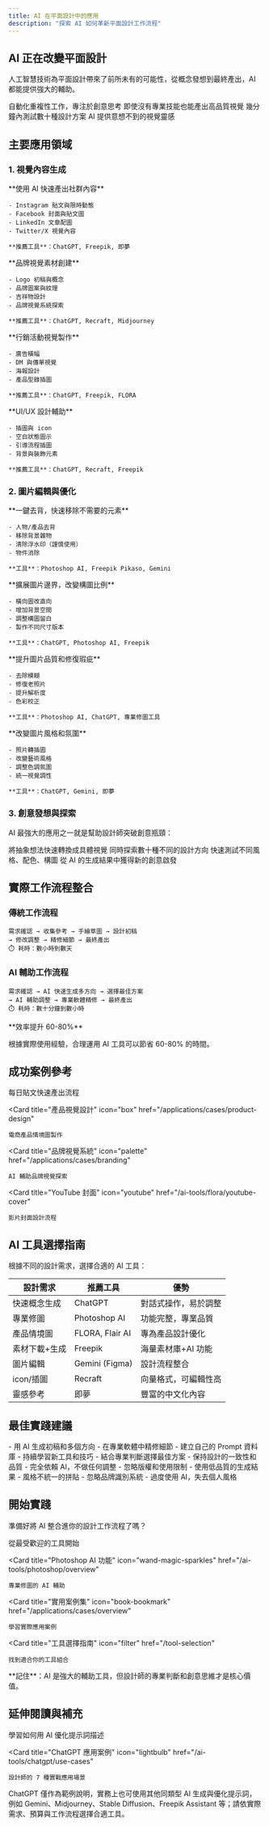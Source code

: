 ```yaml
---
title: AI 在平面設計中的應用
description: "探索 AI 如何革新平面設計工作流程"
---
```


## AI 正在改變平面設計

人工智慧技術為平面設計帶來了前所未有的可能性，從概念發想到最終產出，AI 都能提供強大的輔助。

<CardGroup cols={2}>
  <Card title="提升效率" icon="gauge-high">
    自動化重複性工作，專注於創意思考
  </Card>
  <Card title="降低門檻" icon="stairs">
    即使沒有專業技能也能產出高品質視覺
  </Card>
  <Card title="快速迭代" icon="arrows-rotate">
    幾分鐘內測試數十種設計方案
  </Card>
  <Card title="激發創意" icon="lightbulb">
    AI 提供意想不到的視覺靈感
  </Card>
</CardGroup>

## 主要應用領域

### 1. 視覺內容生成

<Tabs>
  <Tab title="社群媒體">
    **使用 AI 快速產出社群內容**
    
    - Instagram 貼文與限時動態
    - Facebook 封面與貼文圖
    - LinkedIn 文章配圖
    - Twitter/X 視覺內容
    
    **推薦工具**：ChatGPT, Freepik, 即夢
  </Tab>
  
  <Tab title="品牌設計">
    **品牌視覺素材創建**
    
    - Logo 初稿與概念
    - 品牌圖案與紋理
    - 吉祥物設計
    - 品牌視覺系統探索
    
    **推薦工具**：ChatGPT, Recraft, Midjourney
  </Tab>
  
  <Tab title="行銷素材">
    **行銷活動視覺製作**
    
    - 廣告橫幅
    - DM 與傳單視覺
    - 海報設計
    - 產品型錄插圖
    
    **推薦工具**：ChatGPT, Freepik, FLORA
  </Tab>
  
  <Tab title="數位產品">
    **UI/UX 設計輔助**
    
    - 插圖與 icon
    - 空白狀態圖示
    - 引導流程插圖
    - 背景與裝飾元素
    
    **推薦工具**：ChatGPT, Recraft, Freepik
  </Tab>
</Tabs>

### 2. 圖片編輯與優化

<AccordionGroup>
  <Accordion title="去背與物件移除" icon="scissors">
    **一鍵去背，快速移除不需要的元素**
    
    - 人物/產品去背
    - 移除背景雜物
    - 清除浮水印（謹慎使用）
    - 物件消除
    
    **工具**：Photoshop AI, Freepik Pikaso, Gemini
  </Accordion>
  
  <Accordion title="圖片擴展" icon="expand">
    **擴展圖片邊界，改變構圖比例**
    
    - 橫向圖改直向
    - 增加背景空間
    - 調整構圖留白
    - 製作不同尺寸版本
    
    **工具**：ChatGPT, Photoshop AI, Freepik
  </Accordion>
  
  <Accordion title="品質提升" icon="arrow-up">
    **提升圖片品質和修復瑕疵**
    
    - 去除模糊
    - 修復老照片
    - 提升解析度
    - 色彩校正
    
    **工具**：Photoshop AI, ChatGPT, 專業修圖工具
  </Accordion>
  
  <Accordion title="風格轉換" icon="wand-magic-sparkles">
    **改變圖片風格和氛圍**
    
    - 照片轉插圖
    - 改變藝術風格
    - 調整色調氛圍
    - 統一視覺調性
    
    **工具**：ChatGPT, Gemini, 即夢
  </Accordion>
</AccordionGroup>

### 3. 創意發想與探索

AI 最強大的應用之一就是幫助設計師突破創意瓶頸：

<Steps>
  <Step title="快速視覺化概念">
    將抽象想法快速轉換成具體視覺
  </Step>
  
  <Step title="生成多種方向">
    同時探索數十種不同的設計方向
  </Step>
  
  <Step title="測試風格變化">
    快速測試不同風格、配色、構圖
  </Step>
  
  <Step title="激發新靈感">
    從 AI 的生成結果中獲得新的創意啟發
  </Step>
</Steps>

## 實際工作流程整合

### 傳統工作流程

```
需求確認 → 收集參考 → 手繪草圖 → 設計初稿 
→ 修改調整 → 精修細節 → 最終產出
⏱️ 耗時：數小時到數天
```

### AI 輔助工作流程

```
需求確認 → AI 快速生成多方向 → 選擇最佳方案 
→ AI 輔助調整 → 專業軟體精修 → 最終產出
⏱️ 耗時：數十分鐘到數小時
```

<Note>
**效率提升 60-80%**

根據實際使用經驗，合理運用 AI 工具可以節省 60-80% 的時間。
</Note>

## 成功案例參考

<CardGroup cols={2}>
  <Card
    title="社群貼文系列"
    icon="instagram"
    href="/applications/cases/social-media"
  >
    每日貼文快速產出流程
  </Card>
  
  <Card
    title="產品視覺設計"
    icon="box"
    href="/applications/cases/product-design"
  >
    電商產品情境圖製作
  </Card>
  
  <Card
    title="品牌視覺系統"
    icon="palette"
    href="/applications/cases/branding"
  >
    AI 輔助品牌視覺探索
  </Card>
  
  <Card
    title="YouTube 封面"
    icon="youtube"
    href="/ai-tools/flora/youtube-cover"
  >
    影片封面設計流程
  </Card>
</CardGroup>

## AI 工具選擇指南

根據不同的設計需求，選擇合適的 AI 工具：

| 設計需求 | 推薦工具 | 優勢 |
|---------|---------|------|
| 快速概念生成 | ChatGPT | 對話式操作，易於調整 |
| 專業修圖 | Photoshop AI | 功能完整，專業品質 |
| 產品情境圖 | FLORA, Flair AI | 專為產品設計優化 |
| 素材下載+生成 | Freepik | 海量素材庫+AI 功能 |
| 圖片編輯 | Gemini (Figma) | 設計流程整合 |
| icon/插圖 | Recraft | 向量格式，可編輯性高 |
| 靈感參考 | 即夢 | 豐富的中文化內容 |

## 最佳實踐建議

<Tabs>
  <Tab title="✅ 建議做法">
    - 用 AI 生成初稿和多個方向
    - 在專業軟體中精修細節
    - 建立自己的 Prompt 資料庫
    - 持續學習新工具和技巧
    - 結合專業判斷選擇最佳方案
    - 保持設計的一致性和品質
  </Tab>
  
  <Tab title="❌ 避免陷阱">
    - 完全依賴 AI，不做任何調整
    - 忽略版權和使用限制
    - 使用低品質的生成結果
    - 風格不統一的拼貼
    - 忽略品牌識別系統
    - 過度使用 AI，失去個人風格
  </Tab>
</Tabs>

## 開始實踐

準備好將 AI 整合進你的設計工作流程了嗎？

<CardGroup cols={2}>
  <Card
    title="ChatGPT 完整指南"
    icon="comment"
    href="/ai-tools/chatgpt/basics"
  >
    從最受歡迎的工具開始
  </Card>
  
  <Card
    title="Photoshop AI 功能"
    icon="wand-magic-sparkles"
    href="/ai-tools/photoshop/overview"
  >
    專業修圖的 AI 輔助
  </Card>
  
  <Card
    title="實用案例集"
    icon="book-bookmark"
    href="/applications/cases/overview"
  >
    學習實際應用案例
  </Card>
  
  <Card
    title="工具選擇指南"
    icon="filter"
    href="/tool-selection"
  >
    找到適合你的工具組合
  </Card>
</CardGroup>

<Tip>
**記住**：AI 是強大的輔助工具，但設計師的專業判斷和創意思維才是核心價值。
</Tip>

## 延伸閱讀與補充

<CardGroup cols={2}>
  <Card
    title="用 ChatGPT 來生成提示詞"
    icon="comment"
    href="/ai-tools/chatgpt/basics"
  >
    學習如何用 AI 優化提示詞描述
  </Card>
  
  <Card
    title="ChatGPT 應用案例"
    icon="lightbulb"
    href="/ai-tools/chatgpt/use-cases"
  >
    設計師的 7 種實戰應用場景
  </Card>
</CardGroup>

<Note>
ChatGPT 僅作為範例說明，實務上也可使用其他同類型 AI 生成與優化提示詞，例如 Gemini、Midjourney、Stable Diffusion、Freepik Assistant 等；請依實際需求、預算與工作流程選擇合適工具。
</Note>
